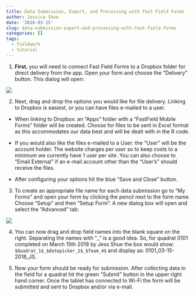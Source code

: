```yaml
---
title: Data Submission, Export, and Processing with Fast Field Forms
author: Jessica Shue
date: '2018-03-15'
slug: data-submission-export-and-processing-with-fast-field-forms
categories: []
tags:
  - fieldwork
  - tutorial
---
```


1. __First__, you will need to connect Fast Field Forms to a Dropbox folder for direct delivery from the app. Open your form and choose the "Delivery" button. This dialog will open:

![](https://i.imgur.com/H5psSXO.png)

2. Next, drag and drop the options you would like for file delivery. Linking to Dropbox is easiest, or you can have files e-mailed to a user.

- When linking to Dropbox:  an "Apps" folder with a "FastField Mobile Forms" folder will be created. Choose for files to be sent in Excel format as this accommodates our data best and will be dealt with in the R code.

- If you would also like the files e-mailed to a User:  the "User" will be the account holder. The website charges per user so to keep costs to a minimum we currently have 1 user per site. You can also choose to "Email External" if an e-mail account other than the "User’s" should receive the files.

- After configuring your options hit the blue "Save and Close" button.

3. To create an appropriate file name for each data submission go to "My Forms" and open your form by clicking the pencil next to the form name. Choose "Setup" and then "Setup Form". A new dialog box will open and select the "Advanced" tab:

![](https://i.imgur.com/xxmsonV.png)

4. You can now drag and drop field names into the blank square on the right. Separating the names with “_” is a good idea. So, for quadrat 0101 completed on March 15th 2018 by Jess Shue the box would show:  `$Quadrat_1$_$datepicker_2$_$Team_4$` and display as:  0101_03-15-2018_JS.

5. Now your form should be ready for submission. After collecting data in the field for a quadrat hit the green “Submit” button in the upper right hand corner. Once the tablet has connected to Wi-Fi the form will be submitted and sent to Dropbox and/or via e-mail.
